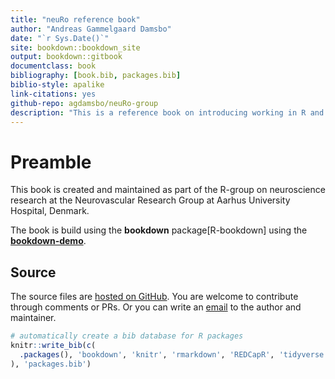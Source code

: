 ```yaml
---
title: "neuRo reference book"
author: "Andreas Gammelgaard Damsbo"
date: "`r Sys.Date()`"
site: bookdown::bookdown_site
output: bookdown::gitbook
documentclass: book
bibliography: [book.bib, packages.bib]
biblio-style: apalike
link-citations: yes
github-repo: agdamsbo/neuRo-group
description: "This is a reference book on introducing working in R and references for further research work in R. part of the neuRo-group at AUH, DK"
---
```


# Preamble

This book is created and maintained as part of the R-group on neuroscience research at the Neurovascular Research Group at Aarhus University Hospital, Denmark.

The book is build using the **bookdown** package[R-bookdown] using the [**bookdown-demo**](https://github.com/rstudio/bookdown-demo).

## Source

The source files are [hosted on GitHub](https://github.com/agdamsbo/neuRo-group). You are welcome to contribute through comments or PRs. Or you can write an [email](mailto:andrlr@rm.dk) to the author and maintainer.

```r
# automatically create a bib database for R packages
knitr::write_bib(c(
  .packages(), 'bookdown', 'knitr', 'rmarkdown', 'REDCapR', 'tidyverse'
), 'packages.bib')
```
